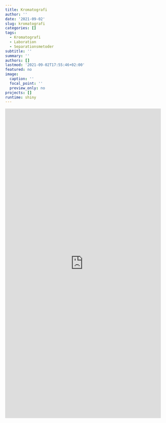 ```yaml
---
title: Kromatografi
author: ''
date: '2021-09-02'
slug: kromatografi
categories: []
tags:
  - Kromatografi
  - Laboration
  - Separationsmetoder
subtitle: ''
summary: ''
authors: []
lastmod: '2021-09-02T17:55:46+02:00'
featured: no
image:
  caption: ''
  focal_point: ''
  preview_only: no
projects: []
runtime: shiny
---
```


<iframe height="1000" width="100%" frameborder="no" src="https://wbs-tw.shinyapps.io/Kromatografi/"> </iframe>



